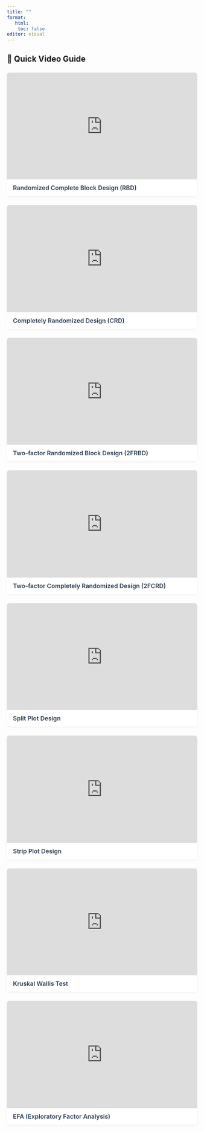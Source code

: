 ---
title: ""
format: 
   html:
    toc: false
editor: visual
---

## 🎥 Quick Video Guide {.unnumbered}

```{=html}
<div class="container px-3">
  <div class="video-grid">

    <!-- Video 1 -->
    <div id="rcbd-video" class="video-card">
      <div class="video-container">
        <iframe src="https://www.youtube.com/embed/qZhmXSlD-5k" title="RCBD" allowfullscreen></iframe>
      </div>
      <div class="video-info">
        <h3 class="video-title">Randomized Complete Block Design (RBD)</h3>
      </div>
    </div>

   <!-- Video 2 -->
<div id="crd-video" class="video-card">
  <div class="video-container">
    <iframe src="https://www.youtube.com/embed/t9p6-pPZd8Q" title="CRD" allowfullscreen></iframe>
  </div>
  <div class="video-info">
    <h3 class="video-title">Completely Randomized Design (CRD)</h3>
  </div>
</div>

    <!-- Video 3 -->
    <div class="video-card">
      <div class="video-container">
        <iframe src="https://www.youtube.com/embed/yGDqU7xhAi0" title="2FRBD" allowfullscreen></iframe>
      </div>
      <div class="video-info">
        <h3 class="video-title">Two-factor Randomized Block Design (2FRBD)</h3>
      </div>
    </div>

    <!-- Video 4 -->
    <div class="video-card">
      <div class="video-container">
        <iframe src="https://www.youtube.com/embed/F9phIktj37o" title="2FCRD" allowfullscreen></iframe>
      </div>
      <div class="video-info">
        <h3 class="video-title">Two-factor Completely Randomized Design (2FCRD)</h3>
      </div>
    </div>

    <!-- Video 5 -->
    <div class="video-card">
      <div class="video-container">
        <iframe src="https://www.youtube.com/embed/ff8PUHgS61E" title="Split Plot" allowfullscreen></iframe>
      </div>
      <div class="video-info">
        <h3 class="video-title">Split Plot Design</h3>
      </div>
    </div>

    <!-- Video 6 -->
    <div class="video-card">
      <div class="video-container">
        <iframe src="https://www.youtube.com/embed/U65Vde1LXxs" title="Strip Plot" allowfullscreen></iframe>
      </div>
      <div class="video-info">
        <h3 class="video-title">Strip Plot Design</h3>
      </div>
    </div>

    <!-- Video 7 -->
    <div class="video-card">
      <div class="video-container">
        <iframe src="https://www.youtube.com/embed/SxJX0Zex5iI" title="Kruskal Wallis" allowfullscreen></iframe>
      </div>
      <div class="video-info">
        <h3 class="video-title">Kruskal Wallis Test</h3>
      </div>
    </div>

    <!-- Video 8 -->
    <div class="video-card">
      <div class="video-container">
        <iframe src="https://www.youtube.com/embed/3FtwGue2OhU" title="EFA" allowfullscreen></iframe>
      </div>
      <div class="video-info">
        <h3 class="video-title">EFA (Exploratory Factor Analysis)</h3>
      </div>
    </div>

  </div>
</div>

<style>
.video-grid {
  display: grid;
  grid-template-columns: repeat(auto-fill, minmax(300px, 1fr));
  gap: 1.5rem;
  margin-top: 1.5rem;
}

.video-card {
  background-color: white;
  border-radius: 6px;
  overflow: hidden;
  box-shadow: 0 2px 6px rgba(0,0,0,0.06);
  transition: transform 0.3s ease, box-shadow 0.3s ease;
}

.video-card:hover {
  transform: translateY(-4px);
  box-shadow: 0 4px 12px rgba(0,0,0,0.1);
}

.video-container {
  position: relative;
  padding-bottom: 56.25%;
  height: 0;
  overflow: hidden;
}

.video-container iframe {
  position: absolute;
  width: 100%;
  height: 100%;
  border: 0;
}

.video-info {
  padding: 0.75rem 1rem;
}

.video-title {
  font-size: 1rem;
  font-weight: 600;
  margin: 0;
  color: #2c3e50;
}

@media (max-width: 768px) {
  .video-grid {
    grid-template-columns: repeat(auto-fill, minmax(250px, 1fr));
  }
}

@media (max-width: 480px) {
  .video-grid {
    grid-template-columns: 1fr;
  }
}
</style>
```
